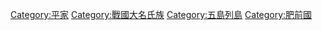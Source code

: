 [[Category:平家|Category:平家]]
[[Category:戰國大名氏族|Category:戰國大名氏族]]
[[Category:五島列島|Category:五島列島]]
[[Category:肥前國|Category:肥前國]]